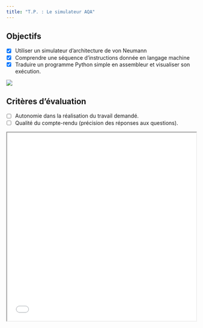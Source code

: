 ```yaml
---
title: "T.P. : Le simulateur AQA"
---
```


:::{.callout-tip}
## Objectifs
* [X] Utiliser un simulateur d'architecture de von Neumann
* [X] Comprendre une séquence d'instructions donnée en langage machine
* [X] Traduire un programme Python simple en assembleur et visualiser son exécution.
:::

![](simulateur.png)

:::{.callout-warning}
## Critères d'évaluation
* [ ] Autonomie dans la réalisation du travail demandé.
* [ ] Qualité du compte-rendu (précision des réponses aux questions).
:::

 <iframe src="23_TP_Assembleur.pdf" width="100%" height="500px"> </iframe>